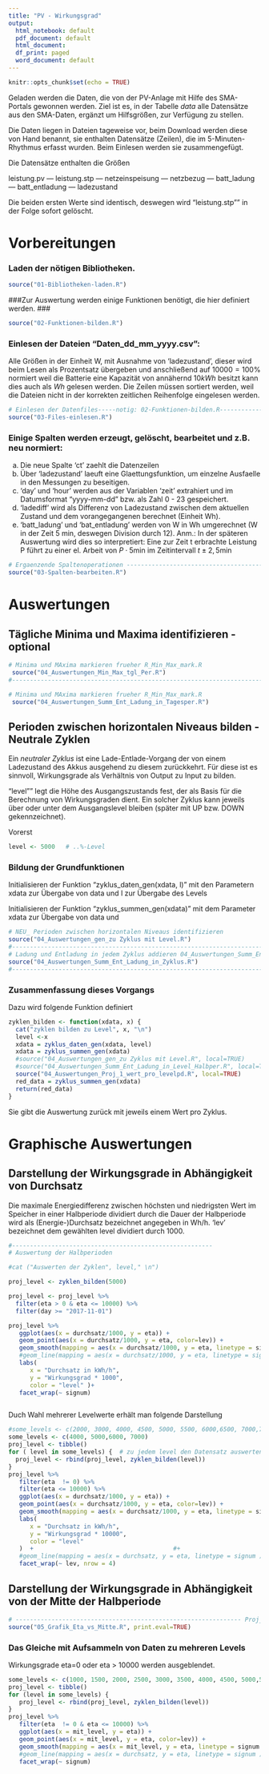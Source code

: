 ```yaml
---
title: "PV - Wirkungsgrad"
output:
  html_notebook: default
  pdf_document: default
  html_document: 
  df_print: paged
  word_document: default
---
```



```r
knitr::opts_chunk$set(echo = TRUE)
```


Geladen werden die Daten, die von der PV-Anlage mit Hilfe des SMA-Portals gewonnen werden.
Ziel ist es, in der Tabelle _data_ alle Datensätze aus den SMA-Daten, ergänzt um Hilfsgrößen, zur Verfügung zu stellen.

Die Daten liegen in Dateien tageweise vor, beim Download werden diese von Hand benannt, sie enthalten Datensätze (Zeilen), die im 5-Minuten-Rhythmus erfasst wurden. Beim Einlesen werden sie zusammengefügt.

Die Datensätze enthalten die Größen

leistung.pv  ---  leistung.stp  ---  netzeinspeisung ---  netzbezug  --- batt_ladung  ---  batt_entladung ---  ladezustand

Die beiden ersten Werte sind identisch, deswegen wird "leistung.stp"" in der Folge sofort gelöscht. 


# Vorbereitungen #

### Laden der nötigen Bibliotheken. ###
```r
source("01-Bibliotheken-laden.R")
```

###Zur Auswertung werden einige Funktionen benötigt, die hier definiert werden. ###
```r
source("02-Funktionen-bilden.R")
```

### Einlesen der Dateien "Daten_dd_mm_yyyy.csv": ###
Alle Größen in der Einheit W, mit Ausnahme von 'ladezustand', dieser wird beim Lesen als Prozentsatz übergeben und anschließend auf $10000 = 100 \%$ normiert weil die Batterie eine Kapazität von annähernd $10 kWh$ besitzt kann dies auch als $Wh$ gelesen werden.
Die Zeilen müssen sortiert werden, weil die Dateien nicht in der korrekten zeitlichen Reihenfolge eingelesen werden.
```r
# Einlesen der Datenfiles-----notig: 02-Funktionen-bilden.R----------------------
source("03-Files-einlesen.R")
```

### Einige Spalten werden erzeugt, gelöscht, bearbeitet und z.B. neu normiert:###

a)  Die neue Spalte 'ct' zaehlt die Datenzeilen 
b)  Über 'ladezustand' laeuft eine Glaettungsfunktion, um einzelne Ausfaelle in den Messungen zu beseitigen.
c) 'day' und 'hour' werden aus der Variablen 'zeit' extrahiert und im Datumsformat "yyyy-mm-dd" bzw. als Zahl 0 - 23 gespeichert.
d) 'ladediff' wird als Differenz von Ladezustand zwischen dem aktuellen Zustand und dem vorangegangenen berechnet (Einheit Wh).
e) 'batt_ladung' und 'bat_entladung' werden von W in Wh umgerechnet (W in der Zeit 5 min, deswegen Division durch 12). Anm.: In der späteren Auswertung wird dies so interpretiert: Eine zur Zeit t erbrachte Leistung P führt zu einer el. Arbeit von $P\cdot 5 \mbox{min}$ im Zeitintervall $t \pm 2,5 \mbox{min}$

```r
# Ergaenzende Spaltenoperationen ----------------------------------------------
source("03-Spalten-bearbeiten.R")
```

#  Auswertungen # 

## Tägliche Minima und Maxima identifizieren  - optional ##

```r
# Minima und MAxima markieren frueher R_Min_Max_mark.R
 source("04_Auswertungen_Min_Max_tgl_Per.R")
#-----------------------------------------------------------------------------------
```
```r
# Minima und MAxima markieren frueher R_Min_Max_mark.R
 source("04_Auswertungen_Summ_Ent_Ladung_in_Tagesper.R")
```

## Perioden zwischen horizontalen Niveaus bilden - Neutrale Zyklen ##

Ein _neutraler Zyklus_ ist eine Lade-Entlade-Vorgang der von einem Ladezustand des Akkus ausgehend zu diesem zurückkehrt.
Für diese ist es sinnvoll, Wirkungsgrade als Verhältnis von Output zu Input zu bilden.

"level"" legt die Höhe des Ausgangszustands fest, der als Basis für die Berechnung von Wirkungsgraden dient.
Ein solcher Zyklus kann jeweils über oder unter dem Ausgangslevel bleiben (später mit UP bzw. DOWN gekennzeichnet). 

Vorerst
```r
level <- 5000   # ..%-Level
```

### Bildung der Grundfunktionen

Initialisieren der Funktion "zyklus_daten_gen(xdata, l)" mit den Parametern xdata zur Übergabe von data und l zur Übergabe des Levels

Initialisieren der Funktion "zyklus_summen_gen(xdata)"   mit dem Parameter  xdata zur Übergabe von data und

```r
# NEU_ Perioden zwischen horizontalen Niveaus identifizieren
source("04_Auswertungen_gen_zu Zyklus mit Level.R")
#-----------------------------------------------------------------------------------
# Ladung und Entladung in jedem Zyklus addieren 04_Auswertungen_Summ_Ent_Ladung_in_Level_Halbper.R
source("04_Auswertungen_Summ_Ent_Ladung_in_Zyklus.R")
#------------------------------------------------------------------------------------
```

### Zusammenfassung dieses Vorgangs ###

Dazu wird folgende Funktion definiert

```r
zyklen_bilden <- function(xdata, x) {
  cat("zyklen bilden zu Level", x, "\n")
  level <-x
  xdata = zyklus_daten_gen(xdata, level)
  xdata = zyklus_summen_gen(xdata)
  #source("04_Auswertungen_gen_zu Zyklus mit Level.R", local=TRUE)
  #source("04_Auswertungen_Summ_Ent_Ladung_in_Level_Halbper.R", local=TRUE)
  source("04_Auswertungen_Proj_1_wert_pro_levelpd.R", local=TRUE)
  red_data = zyklus_summen_gen(xdata)
  return(red_data)
}

```

Sie gibt die Auswertung zurück mit jeweils einem Wert pro Zyklus.


# Graphische Auswertungen #
## Darstellung der Wirkungsgrade in Abhängigkeit von Durchsatz ##

Die maximale Energiedifferenz  zwischen höchsten und niedrigsten Wert im Speicher in einer Halbperiode dividiert durch die Dauer der Halbperiode wird als (Energie-)Durchsatz bezeichnet angegeben in Wh/h.
'lev' bezeichnet dem gewählten level dividiert durch 1000.


```r
#-------------------------------------------------------- 
# Auswertung der Halbperioden

#cat ("Auswerten der Zyklen", level," \n")

proj_level <- zyklen_bilden(5000)

proj_level <- proj_level %>% 
  filter(eta > 0 & eta <= 10000) %>% 
  filter(day >= "2017-11-01") 

proj_level %>% 
   ggplot(aes(x = durchsatz/1000, y = eta)) + 
   geom_point(aes(x = durchsatz/1000, y = eta, color=lev)) +
   geom_smooth(mapping = aes(x = durchsatz/1000, y = eta, linetype = signum ),se =FALSE) +
   #geom_line(mapping = aes(x = durchsatz/1000, y = eta, linetype = signum )) +
   labs(
      x = "Durchsatz in kWh/h",
      y = "Wirkungsgrad * 1000",
      color = "level" )+
   facet_wrap(~ signum)



```


Duch Wahl mehrerer Levelwerte erhält man folgende Darstellung 

```r
#some_levels <- c(2000, 3000, 4000, 4500, 5000, 5500, 6000,6500, 7000,7500, 8000, 8500, 9000)
some_levels <- c(4000, 5000,6000, 7000)
proj_level <- tibble()
for ( level in some_levels) {  # zu jedem level den Datensatz auswerten und reduzieren auf einen Wert pro Periode
  proj_level <- rbind(proj_level, zyklen_bilden(level))
}
proj_level %>% 
   filter(eta  != 0) %>% 
   filter(eta <= 10000) %>% 
   ggplot(aes(x = durchsatz/1000, y = eta)) + 
   geom_point(aes(x = durchsatz/1000, y = eta, color=lev)) +
   geom_smooth(mapping = aes(x = durchsatz/1000, y = eta, linetype = signum ),se =FALSE) +
   labs(
      x = "Durchsatz in kWh/h",
      y = "Wirkungsgrad * 10000",
      color = "level"
   )  +                                       #+
   #geom_line(mapping = aes(x = durchsatz, y = eta, linetype = signum )) #+
   facet_wrap(~ lev, nrow = 4)
```



## Darstellung der Wirkungsgrade in Abhängigkeit von der Mitte der Halbperiode ##

```r
# --------------------------------------------------------------- Proj_Level_Eta_vs_mit_level.R
source("05_Grafik_Eta_vs_Mitte.R", print.eval=TRUE) 
```


### Das Gleiche mit Aufsammeln von Daten zu mehreren Levels ###

Wirkungsgrade eta=0 oder eta > 10000 werden ausgeblendet.

```r
some_levels <- c(1000, 1500, 2000, 2500, 3000, 3500, 4000, 4500, 5000,5500, 6000,6500, 7000,7500, 8000, 8500, 9000)
proj_level <- tibble()
for (level in some_levels) {
   proj_level <- rbind(proj_level, zyklen_bilden(level))
}
proj_level %>% 
   filter(eta  != 0 & eta <= 10000) %>% 
   ggplot(aes(x = mit_level, y = eta)) + 
   geom_point(aes(x = mit_level, y = eta, color=lev)) +
   geom_smooth(mapping = aes(x = mit_level, y = eta, linetype = signum )) +
   #geom_line(mapping = aes(x = durchsatz, y = eta, linetype = signum )) +
   facet_wrap(~ signum)
 


```


















































